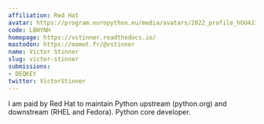 ```yaml
---
affiliation: Red Hat
avatar: https://program.europython.eu/media/avatars/2022_profile_hOU4JId.jpg
code: LBHYNH
homepage: https://vstinner.readthedocs.io/
mastodon: https://mamot.fr/@vstinner
name: Victor Stinner
slug: victor-stinner
submissions:
- DEQKEY
twitter: VictorStinner
---
```


I am paid by Red Hat to maintain Python upstream (python.org) and downstream (RHEL and Fedora). Python core developer.
